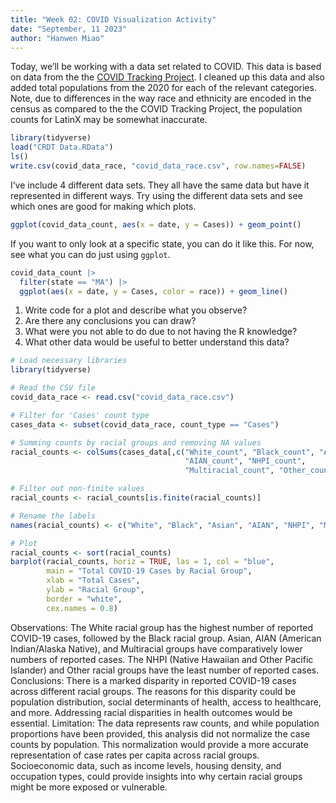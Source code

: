 ```yaml
---
title: "Week 02: COVID Visualization Activity"
date: "September, 11 2023"
author: "Hanwen Miao"
---
```


Today, we'll be working with a data set related to COVID.
This data is based on data from the the [COVID Tracking Project](https://covidtracking.com/).
I cleaned up this data and also added total populations from the 2020 for each of the relevant categories.
Note, due to differences in the way race and ethnicity are encoded in the census as compared to the the COVID Tracking Project, the population counts for LatinX may be somewhat inaccurate.

```r
library(tidyverse)
load("CRDT Data.RData")
ls()
write.csv(covid_data_race, "covid_data_race.csv", row.names=FALSE)
```

I've include 4 different data sets.
They all have the same data but have it represented in different ways.
Try using the different data sets and see which ones are good for making which plots.


```r
ggplot(covid_data_count, aes(x = date, y = Cases)) + geom_point()
```



If you want to only look at a specific state, you can do it like this.
For now, see what you can do just using `ggplot`.

```r
covid_data_count |> 
  filter(state == "MA") |> 
  ggplot(aes(x = date, y = Cases, color = race)) + geom_line()
```

1. Write code for a plot and describe what you observe?
2. Are there any conclusions you can draw?
3. What were you not able to do due to not having the R knowledge?
4. What other data would be useful to better understand this data?
```r
# Load necessary libraries
library(tidyverse)

# Read the CSV file
covid_data_race <- read.csv("covid_data_race.csv")

# Filter for 'Cases' count type
cases_data <- subset(covid_data_race, count_type == "Cases")

# Summing counts by racial groups and removing NA values
racial_counts <- colSums(cases_data[,c("White_count", "Black_count", "Asian_count", 
                                       "AIAN_count", "NHPI_count", 
                                       "Multiracial_count", "Other_count")], na.rm = TRUE)

# Filter out non-finite values
racial_counts <- racial_counts[is.finite(racial_counts)]

# Rename the labels
names(racial_counts) <- c("White", "Black", "Asian", "AIAN", "NHPI", "Multiracial", "Other")

# Plot
racial_counts <- sort(racial_counts)
barplot(racial_counts, horiz = TRUE, las = 1, col = "blue",
        main = "Total COVID-19 Cases by Racial Group",
        xlab = "Total Cases",
        ylab = "Racial Group",
        border = "white",
        cex.names = 0.8)
```
Observations:
The White racial group has the highest number of reported COVID-19 cases, followed by the Black racial group. Asian, AIAN (American Indian/Alaska Native), and Multiracial groups have comparatively lower numbers of reported cases. The NHPI (Native Hawaiian and Other Pacific Islander) and Other racial groups have the least number of reported cases.
Conclusions:
There is a marked disparity in reported COVID-19 cases across different racial groups. The reasons for this disparity could be population distribution, social determinants of health, access to healthcare, and more. Addressing racial disparities in health outcomes would be essential. 
Limitation:
The data represents raw counts, and while population proportions have been provided, this analysis did not normalize the case counts by population. This normalization would provide a more accurate representation of case rates per capita across racial groups.
Socioeconomic data, such as income levels, housing density, and occupation types, could provide insights into why certain racial groups might be more exposed or vulnerable.

